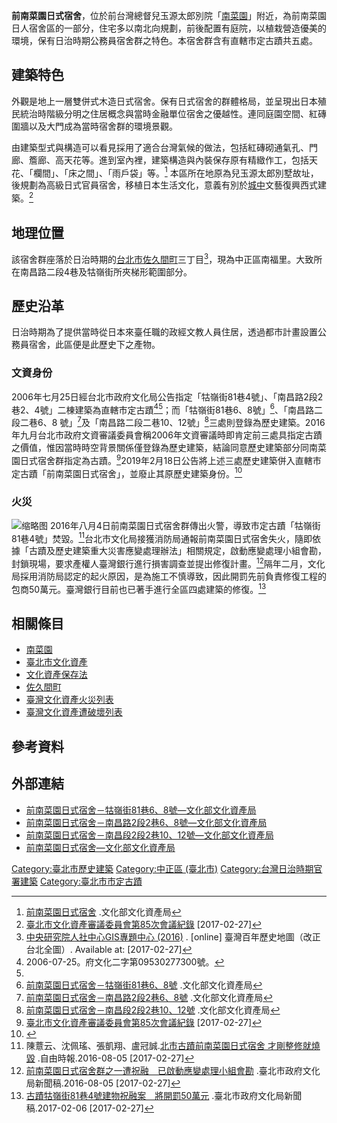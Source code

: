 {{TW monument
|name=前南菜園日式宿舍
|image=File:前南菜園日式宿舍12.jpg
|imagename=
|pushpin_map=<!-- Taiwan -->
|formername=
|othername=
|class=直轄市定古蹟
|level=宅第
|date=2006年7月25日<br>2019年2月18日(變更範圍)
|location=臺北市中正區牯嶺街81巷4、6、8號<br>臺北市中正區南昌路二段2巷2、4、6、8、10、12號
|coordinates={{coord|25.0275|N|121.5185|E|display=inline,title}} 
|time={{flagicon|Empire of Japan}}日本大正8~9年（1919~1920年）
|reg_url= https://nchdb.boch.gov.tw/assets/advanceSearch/monument/20060725000001
|owner=[[臺灣銀行|臺灣銀行]]|quantity=5棟建築物|image_size=250px|caption=修復中的前南菜園日式宿舍}}'''前南菜園日式宿舍'''，位於前台灣總督兒玉源太郎別院「[[南菜園|南菜園]]」附近，為前南菜園日人宿舍區的一部分，住宅多以南北向規劃，前後配置有庭院，以植栽營造優美的環境，保有日治時期公務員宿舍群之特色。本宿舍群含有直轄市定古蹟共五處。

== 建築特色 ==
外觀是地上一層雙併式木造日式宿舍。保有日式宿舍的群體格局，並呈現出日本殖民統治時階級分明之住居概念與當時金融單位宿舍之優越性。連同庭園空間、紅磚圍牆以及大門成為當時宿舍群的環境景觀。

由建築型式與構造可以看見採用了適合台灣氣候的做法，包括紅磚砌通氣孔、門廊、簷廊、高天花等。進到室內裡，建築構造與內裝保存原有精緻作工，包括天花、「欄間」、「床之間」、「雨戶袋」等。<ref name="#1">[https://nchdb.boch.gov.tw/assets/advanceSearch/monument/20060725000001 前南菜園日式宿舍] {{Wayback|url=https://nchdb.boch.gov.tw/assets/advanceSearch/monument/20060725000001 |date=20190502035645 }}.文化部文化資產局</ref>
本區所在地原為兒玉源太郎別墅故址，後規劃為高級日式官員宿舍，移植日本生活文化，意義有別於[[臺北城內|城中]]文藝復興西式建築。<ref>[https://www.culture.gov.taipei/download.do?fileName=/d_upload_tca_pro/cms/file/A0/B0/C0/D0/E13/F576/7252c853-8927-4226-a6e2-a637fe934232.pdf 臺北市文化資產審議委員會第85次會議紀錄] {{Wayback|url=https://www.culture.gov.taipei/download.do?fileName=%2Fd_upload_tca_pro%2Fcms%2Ffile%2FA0%2FB0%2FC0%2FD0%2FE13%2FF576%2F7252c853-8927-4226-a6e2-a637fe934232.pdf |date=20190113232115 }}[2017-02-27]</ref>
{{multiple image
|align=left
|image1=前南菜園日式宿舍13.jpg
|caption1=
|image2=前南菜園日式宿舍14.jpg
|caption2=
|footer=修復的前南菜園日式宿舍
|footer_align=center
|height=|width=250}}
{{clear}}
== 地理位置 ==
該宿舍群座落於日治時期的[[臺北市_(州轄市)|台北市]][[佐久間町|佐久間町]]三丁目<ref>[http://gissrv4.sinica.edu.tw/gis/twhgis/ 中央研究院人社中心GIS專題中心 (2016)] {{Wayback|url=http://gissrv4.sinica.edu.tw/gis/twhgis/ |date=20190717095407 }}. [online] 臺灣百年歷史地圖（改正台北全圖）. Available at: [2017-02-27]</ref>，現為中正區南福里。大致所在南昌路二段4巷及牯嶺街所夾梯形範圍部分。

{{multiple image
|align=center
|image1=1936年改正台北全圖中的日式宿舍群.jpg
|caption1=1936年改正台北全圖
|image2=1945年美軍航測影像中的日式宿舍群.jpg
|caption2=1945年美軍航測影像
|image3=1940年測量原圖中的日式宿舍群.jpg
|caption3=1940年測量原圖
|footer=南菜園日式宿舍座落位置（標示紅色處）
|footer_align=center
}}
{{clear}}

== 歷史沿革 ==
日治時期為了提供當時從日本來臺任職的政經文教人員住居，透過都市計畫設置公務員宿舍，此區便是此歷史下之產物。
=== 文資身份 ===
2006年七月25日經台北市政府文化局公告指定「牯嶺街81巷4號」、「南昌路2段2巷2、4號」二棟建築為直轄市定古蹟<ref>2006-07-25。府文化二字第09530277300號。</ref><ref name="#1"/>；而「牯嶺街81巷6、8號」<ref>[https://nchdb.boch.gov.tw/assets/advanceSearch/historicalBuilding/20060725000008 前南菜園日式宿舍－牯嶺街81巷6、8號] {{Wayback|url=https://nchdb.boch.gov.tw/assets/advanceSearch/historicalBuilding/20060725000008 |date=20190502034857 }}.文化部文化資產局</ref>、「南昌路二段二巷6、8 號」<ref>[https://nchdb.boch.gov.tw/assets/advanceSearch/historicalBuilding/20060725000006 前南菜園日式宿舍－南昌路2段2巷6、8號] {{Wayback|url=https://nchdb.boch.gov.tw/assets/advanceSearch/historicalBuilding/20060725000006 |date=20190502034843 }}.文化部文化資產局</ref>及「南昌路二段二巷10、12號」<ref>[https://nchdb.boch.gov.tw/assets/advanceSearch/historicalBuilding/20060725000007 前南菜園日式宿舍－南昌段2段2巷10、12號] {{Wayback|url=https://nchdb.boch.gov.tw/assets/advanceSearch/historicalBuilding/20060725000007 |date=20190502061233 }}.文化部文化資產局</ref>三處則登錄為歷史建築。2016年九月台北市政府文資審議委員會稱2006年文資審議時即肯定前三處具指定古蹟之價值，惟因當時時空背景關係僅登錄為歷史建築，結論同意歷史建築部分同南菜園日式宿舍群指定為古蹟。<ref>[https://www.culture.gov.taipei/download.do?fileName=/d_upload_tca_pro/cms/file/A0/B0/C0/D0/E13/F576/7252c853-8927-4226-a6e2-a637fe934232.pdf 臺北市文化資產審議委員會第85次會議紀錄] {{Wayback|url=https://www.culture.gov.taipei/download.do?fileName=%2Fd_upload_tca_pro%2Fcms%2Ffile%2FA0%2FB0%2FC0%2FD0%2FE13%2FF576%2F7252c853-8927-4226-a6e2-a637fe934232.pdf |date=20190113232115 }} [2017-02-27]</ref>2019年2月18日公告將上述三處歷史建築併入直轄市定古蹟「前南菜園日式宿舍」，並廢止其原歷史建築身份。<ref>{{Cite book|title=北市文化文資字第10830080031號|url=https://data.boch.gov.tw/upload/sync/eed01937-8be7-4c2c-8758-560240b7c8d5/108%E5%B9%B4%E5%85%AC%E5%91%8A.pdf|publisher=[[臺北市政府文化局|臺北市政府文化局]]|date=2019-02-18|quote=新增「前南菜園日式宿舍-牯嶺街81巷6、8號、南昌路二段2巷6、8、10、12號」為直轄市定古蹟，納入直轄市定古蹟「前南菜園日式宿舍」範圍，並廢止原古蹟公告地址、古蹟及其所定著土地之範圍部分。}}</ref>
{{Gallery
|title=整修前的前南菜園日式宿舍
|width=300
|height=200
|lines=2
|align=center
|File:前南菜園日式宿舍04.jpg|南昌路二段2巷2、4號
|File:前南菜園日式宿舍10.jpg|南昌路二段2巷8、10號}}
=== 火災 ===
[[File:前南菜園日式宿舍11.jpg|缩略图]]
2016年八月4日前南菜園日式宿舍群傳出火警，導致市定古蹟「牯嶺街81巷4號」焚毀。<ref>陳薏云、沈佩瑤、張凱翔、盧冠誠.[http://news.ltn.com.tw/news/life/paper/1018378 北市古蹟前南菜園日式宿舍 才剛整修就燒毀] {{Wayback|url=http://news.ltn.com.tw/news/life/paper/1018378 |date=20190503034750 }}.自由時報.2016-08-05 [2017-02-27]</ref>台北市文化局接獲消防局通報前南菜園日式宿舍失火，隨即依據「古蹟及歷史建築重大災害應變處理辦法」相關規定，啟動應變處理小組會勘，封鎖現場，要求產權人臺灣銀行進行損害調查並提出修復計畫。<ref>[https://www.culture.gov.taipei/frontsite/cms/newsAction.do?method=viewContentDetail&iscancel=true&contentId=MTMzMTY=&subMenuId=601 前南菜園日式宿舍群之一遭祝融　已啟動應變處理小組會勘] {{Wayback|url=https://www.culture.gov.taipei/frontsite/cms/newsAction.do?method=viewContentDetail&iscancel=true&contentId=MTMzMTY=&subMenuId=601 |date=20200220155457 }}.臺北市政府文化局新聞稿.2016-08-05 [2017-02-27]</ref>隔年二月，文化局採用消防局認定的起火原因，是為施工不慎導致，因此開罰先前負責修復工程的包商50萬元。臺灣銀行目前也已著手進行全區四處建築的修復。<ref>[https://www.culture.gov.taipei/frontsite/cms/newsAction.do?method=viewContentDetail&iscancel=true&contentId=MTM5NjA=&subMenuId=603 古蹟牯嶺街81巷4號建物祝融案　將開罰50萬元] {{Wayback|url=https://www.culture.gov.taipei/frontsite/cms/newsAction.do?method=viewContentDetail&iscancel=true&contentId=MTM5NjA=&subMenuId=603 |date=20200220161843 }}.臺北市政府文化局新聞稿.2017-02-06 [2017-02-27]</ref>


== 相關條目 ==
*[[南菜園|南菜園]]
*[[臺北市文化資產|臺北市文化資產]]
*[[文化資產保存法|文化資產保存法]]
*[[佐久間町|佐久間町]]
*[[臺灣文化資產火災列表|臺灣文化資產火災列表]]
*[[臺灣文化資產遭破壞列表|臺灣文化資產遭破壞列表]]
 {{commonscat|Japanese Dormitory of Nancaiyuan}}
==參考資料==
{{reflist}}

==外部連結==
*[https://nchdb.boch.gov.tw/assets/advanceSearch/historicalBuilding/20060725000008 前南菜園日式宿舍－牯嶺街81巷6、8號—文化部文化資產局] {{Wayback|url=https://nchdb.boch.gov.tw/assets/advanceSearch/historicalBuilding/20060725000008 |date=20190502034857 }}
*[https://nchdb.boch.gov.tw/assets/advanceSearch/historicalBuilding/20060725000006 前南菜園日式宿舍－南昌路2段2巷6、8號—文化部文化資產局] {{Wayback|url=https://nchdb.boch.gov.tw/assets/advanceSearch/historicalBuilding/20060725000006 |date=20190502034843 }}
*[https://nchdb.boch.gov.tw/assets/advanceSearch/historicalBuilding/20060725000007 前南菜園日式宿舍－南昌段2段2巷10、12號—文化部文化資產局] {{Wayback|url=https://nchdb.boch.gov.tw/assets/advanceSearch/historicalBuilding/20060725000007 |date=20190502061233 }}
*[https://nchdb.boch.gov.tw/assets/advanceSearch/monument/20060725000001 前南菜園日式宿舍—文化部文化資產局] {{Wayback|url=https://nchdb.boch.gov.tw/assets/advanceSearch/monument/20060725000001 |date=20190502035645 }}

{{臺北市文化資產}}
[[Category:臺北市歷史建築|Category:臺北市歷史建築]]
[[Category:中正區_(臺北市)|Category:中正區 (臺北市)]]
[[Category:台灣日治時期官署建築|Category:台灣日治時期官署建築]]
[[Category:臺北市市定古蹟|Category:臺北市市定古蹟]]